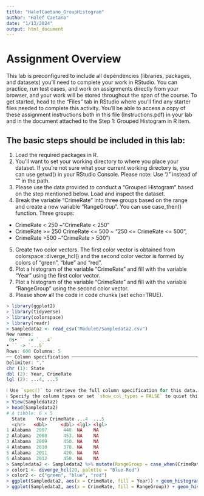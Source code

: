 ```yaml
---
title: "HalefCaetano_GroupHistogram"
author: "Halef Caetano"
date: "1/13/2024"
output: html_document
---
```


# Assignment Overview

This lab is preconfigured to include all dependencies (libraries, packages, and datasets) you’ll need to complete
your work in RStudio. You can practice, run test cases, and work on assignments directly from your browser,
and your work will be stored throughout the span of the course. To get started, head to the “Files” tab in
RStudio where you’ll find any starter files needed to complete this activity. You’ll be able to access a copy of
these assignment instructions both in this file (Instructions.pdf) in your lab and in the document attached to
the Step 1: Grouped Histogram in R item.


## The basic steps should be included in this lab:

1. Load the required packages in R.
2. You’ll want to set your working directory to where you place your dataset. If you’re not sure what
your current working directory is, you can use getwd() in your RStudio Console. Please note: Use “/”
instead of “" in the path.
3. Please use the data provided to conduct a “Grouped Histogram” based on the step mentioned below.
Load and inspect the dataset.
4. Break the variable “CrimeRate” into three groups based on the range and create a new variable
“RangeGroup”. You can use case_then() function.
Three groups:
- CrimeRate < 250 ~"CrimeRate < 250"
- CrimeRate >= 250 CrimeRate <= 500 ~ "250 <= CrimeRate <= 500",
- CrimeRate >500 ~"CrimeRate > 500")
5. Create two color vectors. The first color vector is obtained from colorspace::diverge_hcl() and the
second color vector is formed by colors of “green”, “blue” and “red”.
6. Plot a histogram of the variable “CrimeRate” and fill with the variable “Year” using the first color
vector.
7. Plot a histogram of the variable “CrimeRate” and fill with the variable “RangeGroup” using the second
color vector.
8. Please show all the code in code chunks (set echo=TRUE).


```r

> library(ggplot2)
> library(tidyverse)
> library(colorspace)
> library(readr)
> Sampledata2 <- read_csv("Module6/Sampledata2.csv")
New names:                                                                                                                  
 0s• `` -> `...4`
• `` -> `...5`
Rows: 600 Columns: 5
── Column specification ──────────────────────────────────────────────────────────────────────────────────────────────────────
Delimiter: ","
chr (1): State
dbl (2): Year, CrimeRate
lgl (2): ...4, ...5

ℹ Use `spec()` to retrieve the full column specification for this data.
ℹ Specify the column types or set `show_col_types = FALSE` to quiet this message.
> View(Sampledata2)
> head(Sampledata2)
# A tibble: 6 × 5
  State    Year CrimeRate ...4  ...5 
  <chr>   <dbl>     <dbl> <lgl> <lgl>
1 Alabama  2007      448  NA    NA   
2 Alabama  2008      453. NA    NA   
3 Alabama  2009      450. NA    NA   
4 Alabama  2010      378. NA    NA   
5 Alabama  2011      420. NA    NA   
6 Alabama  2012      450. NA    NA   
> Sampledata2 <- Sampledata2 %>% mutate(RangeGroup = case_when(CrimeRate < 250 ~ "CrimeRate < 250", CrimeRate >= 250 & CrimeRate <= 500 ~ "250 <= CrimeRate <= 500", CrimeRate > 500 ~ "CrimeRate > 500"))
> color1 <- diverge_hcl(20, palette = "Blue-Red")
> color2 <- c("green", "blue", "red")
> ggplot(Sampledata2, aes(x = CrimeRate, fill = Year)) + geom_histogram(binwidth = 50) + scale_fill_manual(values = color1) +labs(title = "Histogram of Crime Rate", x = "Crime Rate", y = "Frequency")
> ggplot(Sampledata2, aes(x = CrimeRate, fill = RangeGroup)) + geom_histogram(binwidth = 50) + scale_fill_manual(values = color2) + labs(title = "Grouped Histogram of Crime Rate", x = "Crime Rate", y = "Frequency")

```

